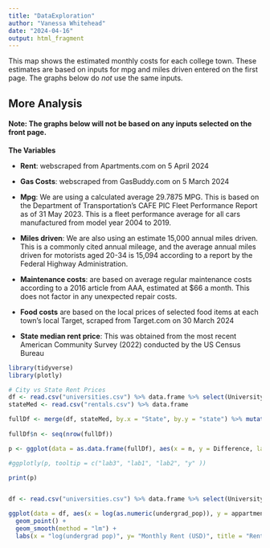 ```yaml
---
title: "DataExploration"
author: "Vanessa Whitehead"
date: "2024-04-16"
output: html_fragment
---
```


This map shows the estimated monthly costs for each college town. These estimates are based on inputs for mpg and miles driven entered on the first page. The graphs below do *not* use the same inputs.

## More Analysis

#### Note: The graphs below will not be based on any inputs selected on the front page. 


**The Variables**

- **Rent**: webscraped from Apartments.com on 5 April 2024 

- **Gas Costs**:  webscraped from GasBuddy.com on 5 March 2024

- **Mpg**: We are using a calculated average 29.7875 MPG. This is based on the Department of Transportation's CAFE PIC Fleet Performance Report as of 31 May 2023. This is a fleet performance average for all cars manufactured from model year 2004 to 2019.


- **Miles driven**: We are also using an estimate 15,000 annual miles driven. This is a commonly cited annual mileage, and the average annual miles driven for motorists aged 20-34 is 15,094 according to a report by the Federal Highway Administration.


- **Maintenance costs**: are based on average regular maintenance costs according to a 2016 article from AAA, estimated at $66 a month. This does not factor in any unexpected repair costs.

- **Food costs** are based on the local prices of selected food items at each town's local Target, scraped from Target.com on 30 March 2024

- **State median rent price**: This was obtained from the most recent American Community Survey (2022) conducted by the US Census Bureau

```r
library(tidyverse)
library(plotly)
```

```r

# City vs State Rent Prices
df <- read.csv("universities.csv") %>% data.frame %>% select(University, State, pretty_name, appartment_mean_cost)
stateMed <- read.csv("rentals.csv") %>% data.frame

fullDf <- merge(df, stateMed, by.x = "State", by.y = "state") %>% mutate(Difference = (appartment_mean_cost - MedianRent), CollegeTown = pretty_name, 
                                                                         CityMean = appartment_mean_cost, StateMedian = MedianRent) %>% arrange(Difference)
fullDf$n <- seq(nrow(fullDf))

p <- ggplot(data = as.data.frame(fullDf), aes(x = n, y = Difference, lab1 = CityMean, lab2 = MedianRent, lab3 = CollegeTown)) + geom_point() + geom_hline(yintercept = 0, color = "red") + labs(y = "Difference (City - State) USD", title = "Difference in City vs. State Rent Prices")

#ggplotly(p, tooltip = c("lab3", "lab1", "lab2", "y" ))

print(p)


df <- read.csv("universities.csv") %>% data.frame %>% select(University, State, pretty_name, appartment_mean_cost, Monthly_food, undergrad_pop)

ggplot(data = df, aes(x = log(as.numeric(undergrad_pop)), y = appartment_mean_cost)) + 
  geom_point() + 
  geom_smooth(method = "lm") +
  labs(x = "log(undergrad pop)", y= "Monthly Rent (USD)", title = "Rent Prices vs Undergrad Population")
```

